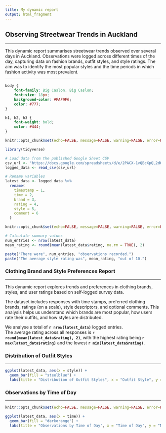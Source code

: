 ```yaml
---
title: My dynamic report
output: html_fragment
---
```


## Observing Streetwear Trends in Auckland

----------------------------------------------------------------------------------------------

This dynamic report summarises streetwear trends observed over several days in Auckland. Observations were logged across different times of the day, capturing data on fashion brands, outfit styles, and style ratings. The aim was to identify the most popular styles and the time periods in which fashion activity was most prevalent.

----------------------------------------------------------------------------------------------

```css

body {
    font-family: Big Caslon, Big Caslon;
    font-size: 18px;
    background-color: #FAF9F6; 
    color: #777; 
}

h1, h2, h3 {
    font-weight: bold;
    color: #444; 
}

```

```r
knitr::opts_chunk$set(echo=FALSE, message=FALSE, warning=FALSE, error=FALSE)

library(tidyverse)

# Load data from the published Google Sheet CSV
csv_url <- "https://docs.google.com/spreadsheets/d/e/2PACX-1vQBcXpQL2dO9NrRDs1qhCm0ZRaOiotvDzKJYXxynh0JwBucUliUm2B-hoGpuUG1vS7vPA8Yl9nArLJu/pub?gid=192450215&single=true&output=csv"
logged_data <- read_csv(csv_url)

# Rename variables
latest_data <- logged_data %>%
  rename(
    timestamp = 1,
    time = 2,
    brand = 3,
    rating = 4,
    style = 5,
    comment = 6
  )
```

```r
knitr::opts_chunk$set(echo=FALSE, message=FALSE, warning=FALSE, error=FALSE)

# Calculate summary values
num_entries <- nrow(latest_data)
mean_rating <- round(mean(latest_data$rating, na.rm = TRUE), 2)

paste("There were", num_entries, "observations recorded.")
paste("The average style rating was", mean_rating, "out of 10.")
```

### Clothing Brand and Style Preferences Report

----------------------------------------------------------------------------------------------

This dynamic report explores trends and preferences in clothing brands, styles, and user ratings based on self-logged survey data.

The dataset includes responses with time stamps, preferred clothing brands, ratings (on a scale), style descriptors, and optional comments. This analysis helps us understand which brands are most popular, how users rate their outfits, and how styles are distributed.

We analyse a total of **`r nrow(latest_data)`** logged entries.  
The average rating across all responses is **`r round(mean(latest_data$rating), 2)`**, with the highest rating being **`r max(latest_data$rating)`** and the lowest **`r min(latest_data$rating)`**.


### Distribution of Outfit Styles

----------------------------------------------------------------------------------------------

```r

ggplot(latest_data, aes(x = style)) +
  geom_bar(fill = "steelblue") +
  labs(title = "Distribution of Outfit Styles", x = "Outfit Style", y = "Count")
```


### Observations by Time of Day

----------------------------------------------------------------------------------------------

```r
knitr::opts_chunk$set(echo=FALSE, message=FALSE, warning=FALSE, error=FALSE)

ggplot(latest_data, aes(x = time)) +
  geom_bar(fill = "darkorange") +
  labs(title = "Observations by Time of Day", x = "Time of Day", y = "Number of Observations") 
```

